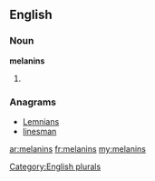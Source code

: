 ==English==

===Noun===
'''melanins'''

# {{plural of|[[melanin]]}}

===Anagrams===
* [[Lemnians#English|Lemnians]]
* [[linesman#English|linesman]]

[[Category:English plurals]]

[[ar:melanins]]
[[fr:melanins]]
[[my:melanins]]